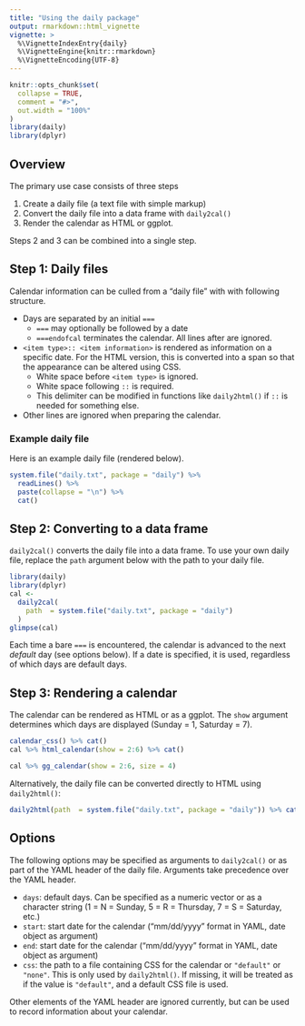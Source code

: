 ```yaml
---
title: "Using the daily package"
output: rmarkdown::html_vignette
vignette: >
  %\VignetteIndexEntry{daily}
  %\VignetteEngine{knitr::rmarkdown}
  %\VignetteEncoding{UTF-8}
---
```


```r
knitr::opts_chunk$set(
  collapse = TRUE,
  comment = "#>",
  out.width = "100%"
)
library(daily)
library(dplyr)
```


## Overview

The primary use case consists of three steps

1. Create a daily file (a text file with simple markup)
2. Convert the daily file into a data frame with `daily2cal()`
3. Render the calendar as HTML or ggplot.

Steps 2 and 3 can be combined into a single step.

## Step 1: Daily files

Calendar information can be culled from a "daily file" with with 
following structure.

* Days are separated by an initial `===`
    * `===` may optionally be followed by a date
    * `===endofcal` terminates the calendar.  All lines after are ignored.
    
* `<item type>:: <item information>` is rendered as information on
a specific date.  For the HTML version, this is converted into a span
so that the appearance can be altered using CSS.
    * White space before `<item type>` is ignored.
    * White space following `::` is required.
    * This delimiter can be modified in functions like `daily2html()` if `:: ` is needed for something else.
    
* Other lines are ignored when preparing the calendar.

### Example daily file

Here is an example daily file (rendered below).

```r
system.file("daily.txt", package = "daily") %>%
  readLines() %>%
  paste(collapse = "\n") %>%
  cat() 
```

## Step 2: Converting to a data frame

`daily2cal()` converts the daily file into a data frame.
To use your own daily file, replace the `path` argument below with
the path to your daily file.

```r
library(daily)
library(dplyr)
cal <-
  daily2cal(
    path  = system.file("daily.txt", package = "daily")
  ) 
glimpse(cal)
```

Each time a bare `===` is encountered, the calendar is advanced to the 
next *default* day (see options below).
If a date is specified, it is used, regardless of which days are default days.

## Step 3: Rendering a calendar

The calendar can be rendered as HTML or as a ggplot.
The `show` argument determines which days are displayed (Sunday = 1, 
Saturday = 7).

```r
calendar_css() %>% cat()
cal %>% html_calendar(show = 2:6) %>% cat()
```

```r
cal %>% gg_calendar(show = 2:6, size = 4)
```

Alternatively, the daily file can be converted directly to HTML using `daily2html()`:

```r
daily2html(path  = system.file("daily.txt", package = "daily")) %>% cat()
```

## Options

The following options may be specified as arguments to `daily2cal()` or as part
of the YAML header of the daily file.  Arguments take precedence over the YAML
header.

* `days`: default days. Can be specified as a numeric vector or as a character string (1 = N = Sunday, 5 = R = Thursday, 7 = S = Saturday, etc.)
* `start`: start date for the calendar ("mm/dd/yyyy" format in YAML, date object as argument)
* `end`: start date for the calendar ("mm/dd/yyyy" format in YAML, date object as argument)
* `css`: the path to a file containing CSS for the calendar or `"default"` or `"none"`.
This is only used by `daily2html()`. If missing, it will be treated as if the value
is `"default"`, and a default CSS file is used.

Other elements of the YAML header are ignored currently, but can be used to record
information about your calendar.

